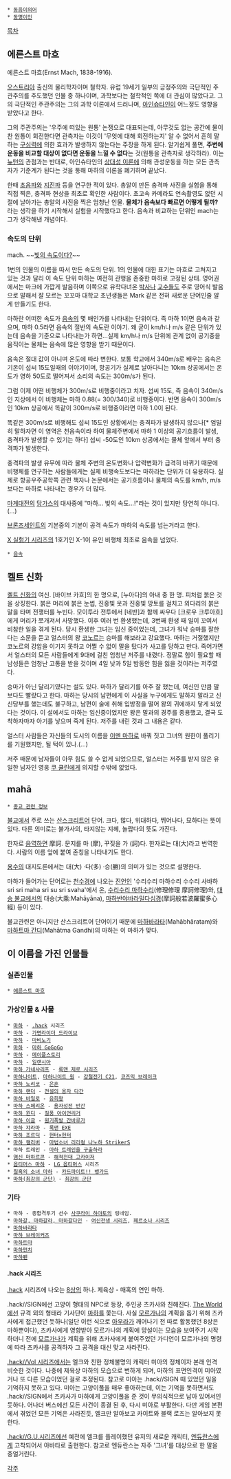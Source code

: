  * [[동음이의어]]
 * [[동명이인]]

[[목차]]
== 에른스트 마흐 ==
에른스트 마흐(Ernst Mach, 1838-1916).

[[오스트리아]] 출신의 물리학자이며 철학자. 유럽 19세기 일부의 긍정주의와 극단적인 주관주의를 주도했던 인물 중 하나이며, 과학보다는 철학적인 쪽에 더 관심이 많았다고. 그의 극단적인 주관주의는 그의 과학 이론에서 드러나며, [[알베르트 아인슈타인|아인슈타인]]이 어느정도 영향을 받았다고 한다.

그의 주관주의는 '우주에 떠있는 원통' 논쟁으로 대표되는데, 아무것도 없는 공간에 물이 찬 원통이 회전한다면 관측자는 이것이 '무엇에 대해 회전하는지' 알 수 없어서 흔히 말하는 [[구심력]]에 의한 효과가 발생하지 않는다는 주장을 하게 된다. 알기쉽게 풀면, '''주변에 운동을 비교할 대상이 없다면 운동을 느낄 수 없다'''는 것(원통을 관측자로 생각하라). 이는 [[뉴턴]]의 관점과는 반대로, 아인슈타인의 [[상대성 이론]]에 의해 관성운동을 하는 모든 관측자가 기준계가 된다는 것을 통해 마하의 이론을 폐기하며 끝났다.

한때 [[초음파]]와 [[지진]]파 등을 연구한 적이 있다. 총알이 만든 충격파 사진을 실험을 통해 직접 찍은, 충격파 현상을 최초로 확인한 사람이다. 초고속 카메라도 연속촬영도 없던 시절에 날아가는 총알의 사진을 찍은 엄청난 인물. '''물체가 음속보다 빠르면 어떻게 될까?''' 라는 생각을 하기 시작해서 실험을 시작했다고 한다. 음속과 비교하는 단위인 mach는 그가 생각해낸 개념이다.

=== 속도의 단위 ===
mach. 
~~[[김성모/작품 및 유행어#s-1|빛의 속도]][[근성체|이다?]]~~

1번의 인물의 이름을 따서 만든 속도의 단위. 1의 인물에 대한 표기는 마흐로 고쳐지고 있는 것과 달리 이 속도 단위 마하는 여전히 관행을 존중한 마하로 고정된 상태. 영어권에서는 마크에 가깝게 발음하며 이쪽으로 유학다녀온 [[박사]]나 [[교수]]들도 주로 영어식 발음으로 말해서 잘 모르는 꼬꼬마 대학교 초년생들은 Mark 같은 전혀 새로운 단어인줄 알게 만들기도 한다.

마하란 어떠한 속도가 [[음속]]의 몇 배인가를 나타내는 단위이다. 즉 마하 1이면 음속과 같으며, 마하 0.5라면 음속의 절반의 속도란 이야기. 왜 굳이 km/h나 m/s 같은 단위가 있는데 음속을 기준으로 나타내는가 하면...실제 km/h나 m/s 단위에 관계 없이 공기중을 움직이는 물체는 음속에 많은 영향을 받기 때문이다.

음속은 절대 값이 아니며 온도에 따라 변한다. 보통 학교에서 340m/s로 배우는 음속은 기온이 섭씨 15도일때의 이야기이며, 항공기가 실제로 날아다니는 10km 상공에서는 온도가 영하 50도로 떨어져서 소리의 속도는 300m/s가 된다. 

그럼 이제 어떤 비행체가 300m/s로 비행중이라고 치자. 섭씨 15도, 즉 음속이 340m/s인 지상에서 이 비행체는 마하 0.88(= 300/340)로 비행중이다. 반면 음속이 300m/s인 10km 상공에서 똑같이 300m/s로 비행중이라면 마하 1.0이 된다.

똑같은 300m/s로 비행해도 섭씨 15도인 상황에서는 충격파가 발생하지 않으나[* 엄밀히 말하자면 이 영역은 천음속이라 하여 물체주변에서 마하 1 이상의 공기흐름이 발생, 충격파가 발생할 수 있기는 하다] 섭씨 -50도인 10km 상공에서는 물체 앞에서 부터 충격파가 발생한다.

충격파의 발생 유무에 따라 물체 주변의 온도변화나 압력변화가 급격히 바뀌기 때문에 비행체를 연구하는 사람들에게는 실제 비행속도보다는 마하라는 단위가 더 유용하다. 실제로 항공우주공학쪽 관련 책자나 논문에서는 공기흐름이나 물체의 속도를 km/h, m/s보다는 마하로 나타내는 경우가 더 많다.

[[마계대전]]의 [[마계대전/등장인물|당가스]]의 대사중에 "마하... 빛의 속도...!"라는 것이 있지만 당연히 아니다.(…)

[[브론즈세인트]]의 기본중의 기본이 공격 속도가 마하의 속도를 넘는거라고 한다.

[[X 실험기 시리즈]]의 1호기인 X-1이 유인 비행체 최초로 음속을 넘었다.

 * [[음속]]

== 켈트 신화 ==
[[켈트 신화]]의 여신. [바이브 카흐]의 한 명으로, [누아다]의 아내 중 한 명. 피처럼 붉은 것을 상징한다. 붉은 머리에 붉은 눈썹, 진홍빛 옷과 진홍빛 망토를 걸치고 외다리의 붉은 말을 타며 전쟁터를 누빈다. 모이투라 전투에서 [네반]과 함께 싸우다 [크로우 크루아흐]에게 머리가 쪼개져서 사망했다. 이후 여러 번 환생했는데, 3번째 환생 때 일이 꼬여서 비참한 일을 겪게 된다. 당시 환생한 그녀는 임신 중이었는데, 그녀가 워낙 승마를 잘한다는 소문을 듣고 얼스터의 왕 [[코노르]]는 승마를 해보라고 강요했다. 마하는 거절했지만 코노르의 강압을 이기지 못하고 어쩔 수 없이 말을 탔다가 사고를 당하고 만다. 죽어가면서 얼스터의 모든 사람들에게 9대에 걸친 엄청난 저주를 내렸다. 정말로 힘이 필요할 때 남성들은 엄청난 고통을 받을 것이며 4일 낮과 5일 밤동안 힘을 잃을 것이라는 저주였다.

승마가 아닌 달리기였다는 설도 있다. 마하가 달리기를 아주 잘 했는데, 여신인 만큼 말보다도 빨랐다고 한다. 마하는 당시의 남편에게 이 사실을 누구에게도 말하지 말라고 신신당부를 했는데도 불구하고, 남편이 술에 취해 입방정을 떨어 왕의 귀에까지 닿게 되었다는 것이다. 이 설에서도 마하는 임신중이었지만 왕은 말과의 경주를 종용했고, 결국 도착하자마자 아기를 낳으며 죽게 된다. 저주를 내린 것과 그 내용은 같다.

얼스터 사람들은 자신들의 도시의 이름을 [[이멘 마하]]로 바꿔 짓고 그녀의 원한이 풀리기를 기원했지만, 될 턱이 있나.(...)

저주 때문에 남자들이 아무 힘도 쓸 수 없게 되었으므로, 얼스터는 저주를 받지 않은 유일한 남자인 영웅 [[쿠 쿨린]]에게 의지할 수밖에 없었다.

== mahā ==
 * [[종교 관련 정보]]

[[불교]]에서 주로 쓰는 [[산스크리트어]] 단어. 크다, 많다, 위대하다, 뛰어나다, 묘하다는 뜻이 있다. 다른 의미로는 불가사의, 타지않는 지혜, 놀랍다의 뜻도 가진다.

한자로 [[음역(번역)|음역]]하면 摩訶. 문지를 마 (摩), 꾸짖을 가 (訶)다. 한자로는 대(大)라고 번역한다. 사람의 이름 앞에 붙여 존칭을 나타내기도 한다.

[[용수]]의 대지도론에서는 대(大) ·다(多) ·승(勝)의 의미가 있는 것으로 설명한다.

마하가 들어가는 단어로는 [[천수경]]에 나오는 [[진언]]인 '수리수리 마하수리 수수리 사바하 sri sri maha sri su sri svaha'에서 온, [[수리수리 마하수리]](修理修理 摩訶修理)와, [[대승 불교]]에서의 대승(大乘:Mahāyāna), [[반야심경|마하반야바라밀다심경]](摩訶般若波羅蜜多心經) 등이 있다.

불교관련은 아니지만 산스크리트어 단어이기 때문에 [[마하바라타]](Mahābhāratam)와 [[마하트마 간디]](Mahātma Gandhi)의 마하는 이 마하가 맞다.

== 이 이름을 가진 인물들 ==
=== 실존인물 ===
 * [[마하#s-1|에른스트 마흐]]

=== 가상인물 & 사물 ===
 * [[마하#s-4.2.1|마하]] - [[.hack]] 시리즈
 * [[마하(가면라이더 드라이브)|마하]] - [[가면라이더 드라이브]]
 * [[마하(마비노기)|마하]] - [[마비노기]]
 * [[마하(마하 GoGoGo)|마하]] - [[마하 GoGoGo]]
 * [[마하(메이플스토리)|마하]] - [[메이플스토리]]
 * [[일랜시아/배경스토리 및 특징#s-1.1.1|마하]] - [[일랜시아]]
 * [[마하 가네샤리프]] - [[록맨 제로 시리즈]]
 * [[마하나이트]], [[마하나이트 원]] - [[강철전기 C21]], [[코즈믹 브레이크]]
 * [[마하 노리코]] - [[은혼]]
 * [[마하 랜더]] - [[전설의 용자 다간]]
 * [[마하 바일로]] - [[유희왕]]
 * [[마하 스페리온]] - [[용자성전 반간]]
 * [[마하 윈디]] - [[질풍 아이언리거]]
 * [[마하 이글]] - [[원기폭발 간바루가]]
 * [[마하 쟈라마]] - [[록맨 EXE]]
 * [[마하 조르딕]] - [[헌터×헌터]]
 * [[마하 캘리버]] - [[마법소녀 리리컬 나노하 StrikerS]]
 * 마하 트레인 - [[마하 트레인을 구출하라]]
 * [[염신 마하르콘]] - [[해적전대 고카이저]]
 * [[옵티머스 마하]] - [[LG 옵티머스]] 시리즈
 * [[칠흑의 소녀 마하]] - [[카드파이트!! 뱅가드]]
 * [[마하(최강의 군단)]] - [[최강의 군단]]

=== 기타 ===
 * 마하 - 종합격투기 선수 [[사쿠라이 하야토]]의 링네임.
 * [[갈 계열|마하갈, 마하갈라, 마하갈다인]] - [[여신전생 시리즈]], [[페르소나 시리즈]]
 * [[마하바라타]]
 * [[마하 브레이커즈]]
 * [[마하트마]]
 * [[마하펀치]]
 * [[마하펜]]

==== .hack 시리즈 ====
[[.hack]] 시리즈에 나오는 [[8상]]의 하나. 제육상 - 매혹의 연인 마하. 

.hack//SIGN에선 고양이 형태의 NPC로 등장, 주인공 츠카사와 친해진다. [[The World]]에선 규격 외의 형태라 기사단이 [[마하]]를 쫓는다. 사실 [[모르가나]]의 계획을 돕기 위해 츠카사에게 접근했던 듯하나(일단 이런 식으로 [[아우라]]가 깨어나기 전 따로 활동했던 8상은 마하뿐이다), 츠카사에게 영향받아 모르가나의 계획에 망설이는 모습을 보여주기 시작하더니 전에 [[모르가나]]가 계획을 위해 츠카사에게 붙여주었던 가디언이 모르가나의 명령에 따라 츠카사를 공격하자 그 공격을 대신 맞고 사라진다. 

[[.hack//Vol 시리즈]]에서는 엘크와 친한 정체불명의 캐릭터 미아의 정체이자 본래 인격 비슷한 것이다. 나중에 제육상 마하의 모습으로 변하게 되며, 마하의 표면인격이 미아였거나 또 다른 모습이었던 걸로 추정된다. 참고로 미아는 .hack//SIGN 때 있었던 일을 기억하지 못하고 있다. 미아는 고양이풀을 매우 좋아하는데, 이는 기억을 못하면서도 .hack//SIGN에서 츠카사가 마하에게 고양이풀을 준 것이 무의식적으로 남아 있어서인 듯하다. 어나더 버스에선 모든 사건이 종결 된 후, 다시 미아로 부활한다. 다만 게임 본편에서 겪었던 모든 기억은 사라진듯, 엘크만 알아보고 카이트와 블랙 로즈는 알아보지 못한다.

[[.hack//G.U.시리즈]]에선 예전에 엘크를 플레이했던 유저의 새로운 캐릭터, [[엔듀란스]]에게 고착되어서 아바타로 출현한다. 참고로 엔듀란스는 자주 '그녀'를 대상으로 한 말을 중얼거린다.  

[[각주]]
